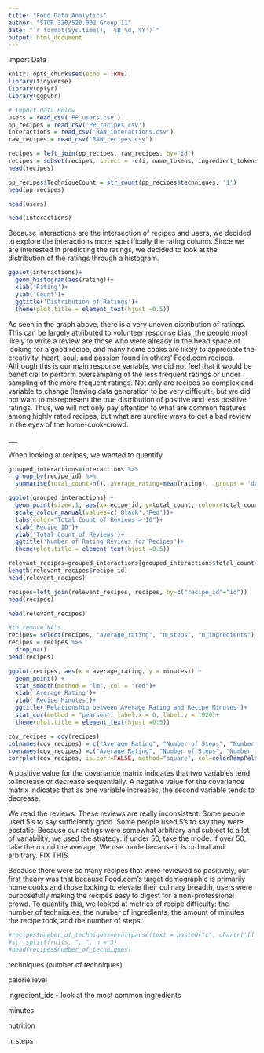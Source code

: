 ```yaml
---
title: "Food Data Analytics"
author: "STOR 320/520.002 Group 11"
date: "`r format(Sys.time(), '%B %d, %Y')`"
output: html_document
---
```


Import Data

```r
knitr::opts_chunk$set(echo = TRUE)
library(tidyverse)
library(dplyr)
library(ggpubr)

# Import Data Below
users = read_csv('PP_users.csv')
pp_recipes = read_csv('PP_recipes.csv')
interactions = read_csv('RAW_interactions.csv')
raw_recipes = read_csv('RAW_recipes.csv')
```

```r
recipes = left_join(pp_recipes, raw_recipes, by="id")
recipes = subset(recipes, select = -c(i, name_tokens, ingredient_tokens, steps_tokens))
head(recipes)
```
```r
pp_recipes$TechniqueCount = str_count(pp_recipes$techniques, '1')
head(pp_recipes)
```

```r
head(users)
```

```r
head(interactions)
```

Because interactions are the intersection of recipes and users, we decided to explore the interactions more, specifically the rating column. Since we are interested in predicting the ratings, we decided to look at the distribution of the ratings through a histogram.

```r
ggplot(interactions)+
  geom_histogram(aes(rating))+
  xlab('Rating')+
  ylab('Count')+
  ggtitle('Distribution of Ratings')+
  theme(plot.title = element_text(hjust =0.5))
```

As seen in the graph above, there is a very uneven distribution of ratings. This can be largely attributed to volunteer response bias; the people most likely to write a review are those who were already in the head space of looking for a good recipe, and many home cooks are likely to appreciate the creativity, heart, soul, and passion found in others' Food.com recipes. Although this is our main response variable, we did not feel that it would be beneficial to perform oversampling of the less frequent ratings or under sampling of the more frequent ratings. Not only are recipes so complex and variable to change (leaving data generation to be very difficult), but we did not want to misrepresent the true distribution of positive and less positive ratings. Thus, we will not only pay attention to what are common features among highly rated recipes, but what are surefire ways to get a bad review in the eyes of the home-cook-crowd.

\_\_\_

When looking at recipes, we wanted to quantify

```r
grouped_interactions=interactions %>% 
  group_by(recipe_id) %>% 
  summarise(total_count=n(), average_rating=mean(rating), .groups = 'drop')
```
```r
ggplot(grouped_interactions) +
  geom_point(size=.1, aes(x=recipe_id, y=total_count, colour=total_count>10))+
  scale_colour_manual(values=c('Black','Red'))+
  labs(color="Total Count of Reviews > 10")+
  xlab('Recipe ID')+
  ylab('Total Count of Reviews')+
  ggtitle('Number of Rating Reviews for Recipes')+
  theme(plot.title = element_text(hjust =0.5))
```
```r
relevant_recipes=grouped_interactions[grouped_interactions$total_count>=10,]
length(relevant_recipes$recipe_id)
head(relevant_recipes)
```
```r
recipes=left_join(relevant_recipes, recipes, by=c("recipe_id"="id"))
head(recipes)
```


```r
head(relevant_recipes)
```

```r
#to remove NA's
recipes= select(recipes, "average_rating", "n_steps", "n_ingredients")
recipes = recipes %>%
  drop_na()
head(recipes)
```
```r
ggplot(recipes, aes(x = average_rating, y = minutes)) + 
  geom_point() +
  stat_smooth(method = "lm", col = "red")+
  xlab('Average Rating')+
  ylab('Recipe Minutes')+
  ggtitle('Relationship between Average Rating and Recipe Minutes')+
  stat_cor(method = "pearson", label.x = 0, label.y = 1020)+
  theme(plot.title = element_text(hjust =0.5))

```

```r
cov_recipes = cov(recipes)
colnames(cov_recipes) = c("Average Rating", "Number of Steps", "Number of Ingredients")
rownames(cov_recipes) =c("Average Rating", "Number of Steps", "Number of Ingredients")
corrplot(cov_recipes, is.corr=FALSE, method="square", col=colorRampPalette(c("white","lightblue","red"))(100), title="Analysis of Covariance", mar=c(0,0,1,0))
```
A positive value for the covariance matrix indicates that two variables tend to increase or decrease sequentially. A negative value for the covariance matrix indicates that as one variable increases, the second variable tends to decrease.

We read the reviews. These reviews are really inconsistent. Some people used 5's to say sufficiently good. Some people used 5's to say they were ecstatic. Because our ratings were somewhat arbitrary and subject to a lot of variability, we used the strategy: if under 50, take the mode. If over 50, take the round the average. We use mode because it is ordinal and arbitrary. FIX THIS

Because there were so many recipes that were reviewed so positively, our first theory was that because Food.com's target demographic is primarily home cooks and those looking to elevate their culinary breadth, users were purposefully making the recipes easy to digest for a non-professional crowd. To quantify this, we looked at metrics of recipe difficulty: the number of techniques, the number of ingredients, the amount of minutes the recipe took, and the number of steps.

```r
#recipes$number_of_techniques=eval(parse(text = paste0("c", chartr('[]', '()', recipes$techniques))))
#str_split(fruits, ", ", n = 3)
#head(recipes$number_of_techniques)
```

techniques (number of techniques)

calorie level

ingredient_ids - look at the most common ingredients

minutes

nutrition

n_steps
